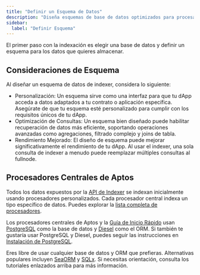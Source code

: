 ```yaml
---
title: "Definir un Esquema de Datos"
description: "Diseña esquemas de base de datos optimizados para procesadores personalizados con consideraciones de rendimiento y estrategias de optimización de consultas"
sidebar:
  label: "Definir Esquema"
---
```


El primer paso con la indexación es elegir una base de datos y definir un esquema para los datos que quieres almacenar.

## Consideraciones de Esquema

Al diseñar un esquema de datos de indexer, considera lo siguiente:

- Personalización: Un esquema sirve como una interfaz para que tu dApp acceda a datos adaptados a tu contrato o aplicación específica.
  Asegúrate de que tu esquema esté personalizado para cumplir con los requisitos únicos de tu dApp.
- Optimización de Consultas: Un esquema bien diseñado puede habilitar recuperación de datos más eficiente, soportando operaciones avanzadas como agregaciones, filtrado complejo y joins de tabla.
- Rendimiento Mejorado: El diseño de esquema puede mejorar significativamente el rendimiento de tu dApp.
  Al usar el indexer, una sola consulta de indexer a menudo puede reemplazar múltiples consultas al fullnode.

## Procesadores Centrales de Aptos

Todos los datos expuestos por la [API de Indexer](/build/indexer/indexer-api) se indexan inicialmente usando procesadores personalizados.
Cada procesador central indexa un tipo específico de datos.
Puedes explorar la [lista completa de procesadores](https://github.com/aptos-labs/aptos-indexer-processors-v2/blob/main/processor/src/db/schema.rs).

Los procesadores centrales de Aptos y la [Guía de Inicio Rápido](/build/indexer/indexer-sdk/quickstart) usan [PostgreSQL](https://www.postgresql.org/) como la base de datos y [Diesel](https://diesel.rs/) como el ORM.
Si también te gustaría usar PostgreSQL y Diesel, puedes seguir las instrucciones en [Instalación de PostgreSQL](/build/indexer/indexer-sdk/quickstart#postgresql-installation).

Eres libre de usar cualquier base de datos y ORM que prefieras.
Alternativas populares incluyen [SeaORM](https://www.sea-ql.org/SeaORM/) y [SQLx](https://github.com/launchbadge/sqlx).
Si necesitas orientación, consulta los tutoriales enlazados arriba para más información.
